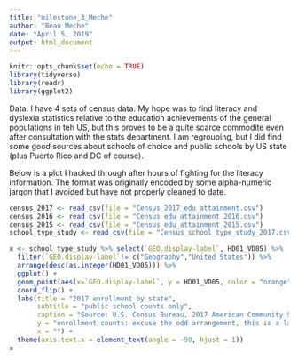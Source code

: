```yaml
---
title: "milestone_3_Meche"
author: "Beau Meche"
date: "April 5, 2019"
output: html_document
---
```


```r
knitr::opts_chunk$set(echo = TRUE)
library(tidyverse)
library(readr)
library(ggplot2)
```

Data: I have 4 sets of census data. My hope was to find literacy and dyslexia statistics relative to the education achievements of the general populations in teh US, but this proves to be a quite scarce commodite even after consultation with the stats department. I am regrouping, but I did find some good sources about schools of choice and public schools by US state (plus Puerto Rico and DC of course). 

Below is a plot I hacked through after hours of fighting for the literacy information. The format was originally encoded by some alpha-numeric jargon that I avoided but have not properly cleaned to date. 
```r
census_2017 <- read_csv(file = "Census_2017_edu_attainment.csv")
census_2016 <- read_csv(file = "Census_edu_attainment_2016.csv")
census_2015 <- read_csv(file = "Census_edu_attainment_2015.csv")
school_type_study <- read_csv(file = "Census_school_type_study_2017.csv")
```

```r
x <- school_type_study %>% select(`GEO.display-label`, HD01_VD05) %>% 
  filter(`GEO.display-label`!= c("Geography","United States")) %>% 
  arrange(desc(as.integer(HD01_VD05))) %>%
  ggplot() + 
  geom_point(aes(x=`GEO.display-label`, y = HD01_VD05, color = "orange"), show.legend = FALSE)  +
  coord_flip() +
  labs(title = "2017 enrollment by state",
       subtitle = "public school counts only",
       caption = "Source: U.S. Census Bureau, 2017 American Community Survey 1-Year Estimates", 
       y = "enrollment counts: excuse the odd arrangement, this is a laborious endeavor", 
       x = "") + 
  theme(axis.text.x = element_text(angle = -90, hjust = 1))
x
```


